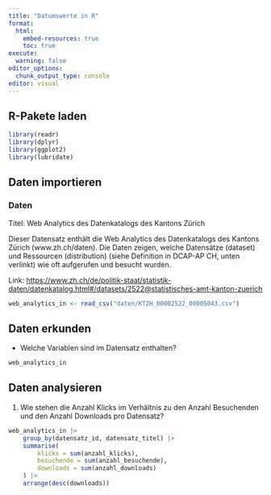 ```yaml
---
title: "Datumswerte in R"
format:
  html:
    embed-resources: true
    toc: true
execute:
  warning: false
editor_options: 
  chunk_output_type: console
editor: visual
---
```


## R-Pakete laden

```r
library(readr)
library(dplyr)
library(ggplot2)
library(lubridate)
```

## Daten importieren

### Daten

Titel: Web Analytics des Datenkatalogs des Kantons Zürich

Dieser Datensatz enthält die Web Analytics des Datenkatalogs des Kantons Zürich (www.zh.ch/daten). Die Daten zeigen, welche Datensätze (dataset) und Ressourcen (distribution) (siehe Definition in DCAP-AP CH, unten verlinkt) wie oft aufgerufen und besucht wurden.

Link: [https://www.zh.ch/de/politik-staat/statistik-daten/datenkatalog.html#/datasets/2522\@statistisches-amt-kanton-zuerich](https://www.zh.ch/de/politik-staat/statistik-daten/datenkatalog.html#/datasets/2522@statistisches-amt-kanton-zuerich){.uri}

```r
web_analytics_in <- read_csv("daten/KTZH_00002522_00005043.csv")
```

## Daten erkunden

-   Welche Variablen sind im Datensatz enthalten?

```r
web_analytics_in 
```

## Daten analysieren

1.  Wie stehen die Anzahl Klicks im Verhältnis zu den Anzahl Besuchenden und den Anzahl Downloads pro Datensatz?

```r

web_analytics_in |> 
    group_by(datensatz_id, datensatz_titel) |> 
    summarise(
        klicks = sum(anzahl_klicks),
        besuchende = sum(anzahl_besuchende),
        downloads = sum(anzahl_downloads)
    ) |> 
    arrange(desc(downloads))

```
